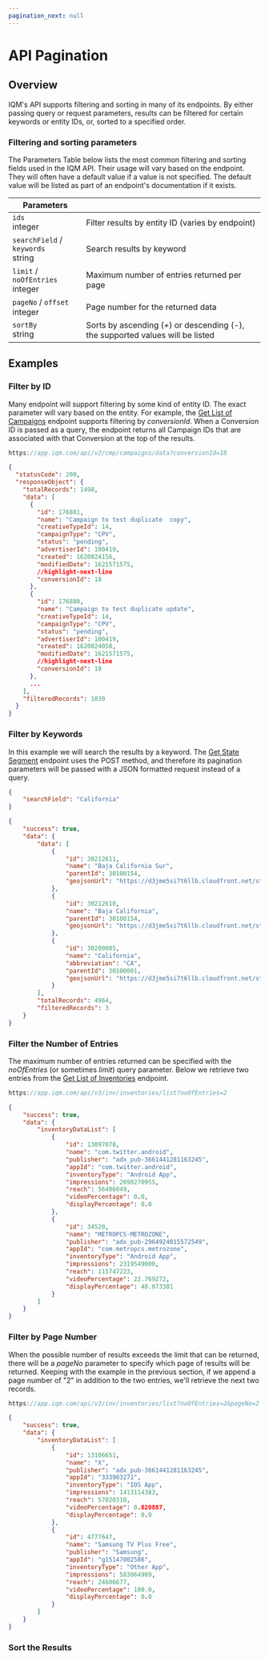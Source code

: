 ```yaml
---
pagination_next: null
---
```


# API Pagination

## Overview

IQM's API supports filtering and sorting in many of its endpoints. By either passing query or request parameters, results can be filtered for certain keywords or entity IDs, or, sorted to a specified order. 

### Filtering and sorting parameters

The Parameters Table below lists the most common filtering and sorting fields used in the IQM API. Their usage will vary based on the endpoint. They will often have a default value if a value is not specified. The default value will be listed as part of an endpoint's documentation if it exists. 

| Parameters |  |
| ---- | --- |
| `ids` <br /><span class="type-text">integer</span> | Filter results by entity ID (varies by endpoint) |
| `searchField` / `keywords` <br /><span class="type-text">string</span> | Search results by keyword |
| `limit` / `noOfEntries` <br /><span class="type-text">integer</span> | Maximum number of entries returned per page |
| `pageNo` / `offset` <br /><span class="type-text">integer</span> | Page number for the returned data |
| `sortBy` <br /><span class="type-text">string</span> | Sorts by ascending (<var>+</var>) or descending (<var>-</var>), the supported values will be listed |


## Examples

### Filter by ID

Many endpoint will support filtering by some kind of entity ID. The exact parameter will vary based on the entity. For example, the [Get List of Campaigns](/Guidelines/Campaign-API-Guidelines#get-list-of-campaigns) endpoint supports filtering by <var>conversionId</var>. When a Conversion ID is passed as a query, the endpoint returns all Campaign IDs that are associated with that Conversion at the top of the results. 

```c title="Query Example"
https://app.iqm.com/api/v2/cmp/campaigns/data?conversionId=18
```

```json title="Response 200"
{
  "statusCode": 200,
  "responseObject": {
    "totalRecords": 1498,
    "data": [
      {
        "id": 176881,
        "name": "Campaign to test duplicate  copy",
        "creativeTypeId": 14,
        "campaignType": "CPV",
        "status": "pending",
        "advertiserId": 100419,
        "created": 1620024156,
        "modifiedDate": 1621571575,
        //highlight-next-line
        "conversionId": 18
      },
      {
        "id": 176880,
        "name": "Campaign to test duplicate update",
        "creativeTypeId": 14,
        "campaignType": "CPV",
        "status": "pending",
        "advertiserId": 100419,
        "created": 1620024050,
        "modifiedDate": 1621571575,
        //highlight-next-line
        "conversionId": 18
      },
      ...
    ],
    "filteredRecords": 1039
  }
}
```

### Filter by Keywords

In this example we will search the results by a keyword. The [Get State Segment](/Guidelines/Master-API-Guidelines#get-state-segment) endpoint uses the POST method, and therefore its pagination parameters will be passed with a JSON formatted request instead of a query. 

```json title="Request Sample"
{
    "searchField": "California"
}
```

```json title="Response 200"
{
    "success": true,
    "data": {
        "data": [
            {
                "id": 30212611,
                "name": "Baja California Sur",
                "parentId": 30100154,
                "geojsonUrl": "https://d3jme5si7t6llb.cloudfront.net/statedata/.geojson"
            },
            {
                "id": 30212610,
                "name": "Baja California",
                "parentId": 30100154,
                "geojsonUrl": "https://d3jme5si7t6llb.cloudfront.net/statedata/.geojson"
            },
            {
                "id": 30200005,
                "name": "California",
                "abbreviation": "CA",
                "parentId": 30100001,
                "geojsonUrl": "https://d3jme5si7t6llb.cloudfront.net/statedata/CA.geojson"
            }
        ],
        "totalRecords": 4964,
        "filteredRecords": 3
    }
}
```

### Filter the Number of Entries

The maximum number of entries returned can be specified with the <var>noOfEntries</var> (or sometimes <var>limit</var>) query parameter. Below we retrieve two entries from the [Get List of Inventories](/Guidelines/Inventory-API-Guide#get-list-of-inventories) endpoint. 

```c title="Query Example"
https://app.iqm.com/api/v3/inv/inventories/list?noOfEntries=2
```

```json title="Response 200"
{
    "success": true,
    "data": {
        "inventoryDataList": [
            {
                "id": 13097078,
                "name": "com.twitter.android",
                "publisher": "adx_pub-3661441281163245",
                "appId": "com.twitter.android",
                "inventoryType": "Android App",
                "impressions": 2698270955,
                "reach": 56406049,
                "videoPercentage": 0.0,
                "displayPercentage": 0.0
            },
            {
                "id": 34520,
                "name": "METROPCS-METROZONE",
                "publisher": "adx_pub-2964924015572549",
                "appId": "com.metropcs.metrozone",
                "inventoryType": "Android App",
                "impressions": 2319549000,
                "reach": 115747223,
                "videoPercentage": 22.769272,
                "displayPercentage": 48.073381
            }
        ]
    }
}
```

### Filter by Page Number 

When the possible number of results exceeds the limit that can be returned, there will be a <var>pageNo</var> parameter to specify which page of results will be returned. Keeping with the example in the previous section, if we append a page number of "2" in addition to the two entries, we'll retrieve the next two records. 

```c title="Query Example"
https://app.iqm.com/api/v3/inv/inventories/list?noOfEntries=2&pageNo=2
```

```json title="Response 200"
{
    "success": true,
    "data": {
        "inventoryDataList": [
            {
                "id": 13106651,
                "name": "X",
                "publisher": "adx_pub-3661441281163245",
                "appId": "333903271",
                "inventoryType": "IOS App",
                "impressions": 1413114383,
                "reach": 57020310,
                "videoPercentage": 0.020887,
                "displayPercentage": 0.0
            },
            {
                "id": 4777647,
                "name": "Samsung TV Plus Free",
                "publisher": "Samsung",
                "appId": "g15147002586",
                "inventoryType": "Other App",
                "impressions": 583064989,
                "reach": 24606677,
                "videoPercentage": 100.0,
                "displayPercentage": 0.0
            }
        ]
    }
}
```

### Sort the Results


